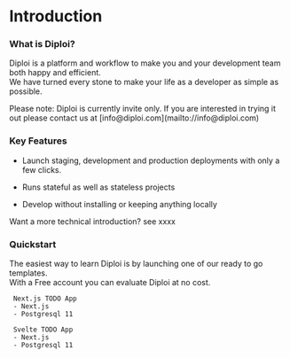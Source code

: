 # Introduction

### What is Diploi?

Diploi is a platform and workflow to make you and your development team both happy and efficient.  
We have turned every stone to make your life as a developer as simple as possible.


<Callout type="default" emoji="💡">
  Please note: Diploi is currently invite only. If you are interested in trying it out please contact us at
  [info@diploi.com](mailto://info@diploi.com)
</Callout>

### Key Features

- Launch staging, development and production deployments with only a few clicks.

- Runs stateful as well as stateless projects

- Develop without installing or keeping anything locally

Want a more technical introduction? see xxxx

### Quickstart

The easiest way to learn Diploi is by launching one of our ready to go templates.  
With a Free account you can evaluate Diploi at no cost.

```
 Next.js TODO App
 - Next.js
 - Postgresql 11

```

```
 Svelte TODO App
 - Next.js
 - Postgresql 11

```
